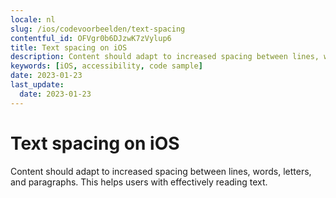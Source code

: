 ```yaml
---
locale: nl
slug: /ios/codevoorbeelden/text-spacing
contentful_id: OFVgr0b6DJzwK7zVylup6
title: Text spacing on iOS
description: Content should adapt to increased spacing between lines, words, letters, and paragraphs.
keywords: [iOS, accessibility, code sample]
date: 2023-01-23
last_update:
  date: 2023-01-23
---
```


# Text spacing on iOS

Content should adapt to increased spacing between lines, words, letters, and paragraphs. This helps users with effectively reading text.

<CodeSample id="text-spacing" platform="ios" locale="nl"/>
